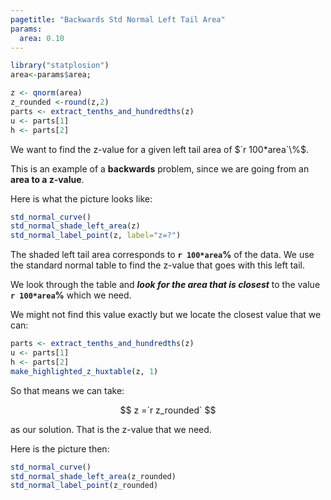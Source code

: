 ```yaml
---
pagetitle: "Backwards Std Normal Left Tail Area"
params:
  area: 0.10
---
```


```r
library("statplosion")
area<-params$area; 
```

```r
z <- qnorm(area)
z_rounded <-round(z,2) 
parts <- extract_tenths_and_hundredths(z)
u <- parts[1]
h <- parts[2]
```
We want to find the z-value for a given left tail area of $`r 100*area`\%$. 

This is an example of a **backwards** problem, since we are going from an **area to a z-value**.

Here is what the picture looks like: 
    
```r
std_normal_curve()
std_normal_shade_left_area(z)
std_normal_label_point(z, label="z=?")
```
     
The shaded left tail area corresponds to **`r 100*area`%** of the data.  We use the standard normal table to find the z-value that goes with this left tail.   

We look through the table and **_look for the area that is closest_** to the value **`r 100*area`%** which we need.    
    
We might not find this value exactly but we locate the closest value that we can:

```r
parts <- extract_tenths_and_hundredths(z)
u <- parts[1]
h <- parts[2]
make_highlighted_z_huxtable(z, 1)
```
So that means we can take:

$$
z =`r z_rounded` 
$$

as our solution. That is the z-value that we need. 

Here is the picture then:

```r
std_normal_curve()
std_normal_shade_left_area(z_rounded)
std_normal_label_point(z_rounded)
```

